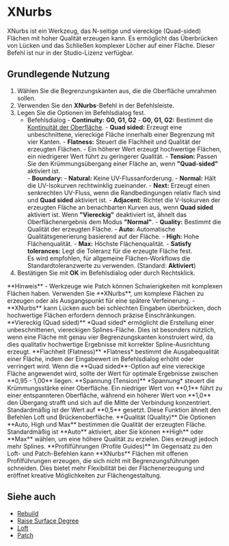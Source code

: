

# XNurbs

<Reference shortcut="" command="XNurbs" button=""/>

XNurbs ist ein Werkzeug, das N-seitige und viereckige (Quad-sided) Flächen mit hoher Qualität erzeugen kann. Es ermöglicht das Überbrücken von Lücken und das Schließen komplexer Löcher auf einer Fläche. Dieser Befehl ist nur in der Studio-Lizenz verfügbar.

## Grundlegende Nutzung

1. Wählen Sie die Begrenzungskanten aus, die die Oberfläche umrahmen sollen.
2. Verwenden Sie den **XNurbs**-Befehl in der Befehlsleiste.
3. Legen Sie die Optionen im Befehlsdialog fest.
    - <Kst>Befehlsdialog</Kst>
          - **Continuity:** **G0, G1, G2**
            - **G0, G1, G2:** Bestimmt die [Kontinuität der Oberfläche](/cad-essentials/continuity-curve-and-surface).
          - **Quad sided:** Erzeugt eine unbeschnittene, viereckige Fläche innerhalb einer Begrenzung mit vier Kanten.
          - **Flatness:** Steuert die Flachheit und Qualität der erzeugten Flächen.
            - Ein höherer Wert erzeugt hochwertige Flächen, ein niedrigerer Wert führt zu geringerer Qualität.
          - **Tension:** Passen Sie den Krümmungsübergang einer Fläche an, wenn **"Quad-sided"** aktiviert ist.  
          - **Boundary:** 
                - **Natural:** Keine UV-Flussanforderung.
                - **Normal:** Hält die UV-Isokurven rechtwinklig zueinander.
                - **Next:** Erzeugt einen senkrechten UV-Fluss, wenn die Randbedingungen relativ flach sind und **Quad sided** aktiviert ist.
                - **Adjacent:** Richtet die V-Isokurven der erzeugten Fläche an benachbarten Kurven aus, wenn **Quad sided** aktiviert ist. Wenn **"Viereckig"** deaktiviert ist, ähnelt das Oberflächenergebnis dem Modus **"Normal"**.
          - **Quality:** Bestimmt die Qualität der erzeugten Fläche.
                - **Auto:** Automatische Qualitätsgenerierung basierend auf der Fläche.
                - **High:** Hohe Flächenqualität.
                - **Max:** Höchste Flächenqualität.
          - **Satisfy tolerances:** Legt die Toleranz für die erzeugte Fläche fest.  
            Es wird empfohlen, für allgemeine Flächen-Workflows die Standardtoleranzwerte zu verwenden. (Standard: **Aktiviert**)
5. Bestätigen Sie mit **OK** im Befehlsdialog oder durch Rechtsklick.

<VideoPlayer fileName="xnurbs"/>

<Callout type="warning" emoji="ℹ️">
**Hinweis**    
- Werkzeuge wie Patch können Schwierigkeiten mit komplexen Flächen haben. Verwenden Sie **XNurbs**, um komplexe Flächen zu erzeugen oder als Ausgangspunkt für eine spätere Verfeinerung.  
- **XNurbs** kann Lücken auch bei schlechten Eingaben überbrücken, doch hochwertige Flächen erfordern dennoch präzise Einschränkungen.   
</Callout>

<Callout type="info" emoji="ℹ️">
**Viereckig (Quad sided)**    
*Quad sided* ermöglicht die Erstellung einer unbeschnittenen, viereckigen Splines-Fläche.  
Dies ist besonders nützlich, wenn eine Fläche mit genau vier Begrenzungskanten konstruiert wird, da dies qualitativ hochwertige Ergebnisse mit korrekter Spline-Ausrichtung erzeugt.
</Callout>
<VideoPlayer fileName="xnurbs-quad-sided"/>

<Callout type="info" emoji="ℹ️"> 
**Flachheit (Flatness)**      
*Flatness* bestimmt die Ausgabequalität einer Fläche, indem der Eingabewert im Befehlsdialog erhöht oder verringert wird.  
Wenn die **Quad sided**-Option auf eine viereckige Fläche angewendet wird, sollte der Wert für optimale Ergebnisse zwischen **0,95 - 1,00** liegen.
</Callout>
<VideoPlayer fileName="xnurbs-flatness"/>

<Callout type="info" emoji="ℹ️"> 
**Spannung (Tension)**      
*Spannung* steuert die Krümmungsstärke einer Oberfläche. Ein niedriger Wert von **0,1** führt zu einer entspannteren Oberfläche, während ein höherer Wert von **1,0** den Übergang strafft und sich auf die Mitte der Verbindung konzentriert. Standardmäßig ist der Wert auf **0,5** gesetzt. Diese Funktion ähnelt den Befehlen Loft und Brückenoberfläche. 
</Callout>
<VideoPlayer fileName="xnurbs-tension"/> 

<Callout type="info" emoji="ℹ️">
**Qualität (Quality)**       
Die Optionen **Auto, High und Max** bestimmen die Qualität der erzeugten Fläche.  
Standardmäßig ist **Auto** aktiviert, aber Sie können **High** oder **Max** wählen, um eine höhere Qualität zu erzielen.  
Dies erzeugt jedoch mehr Splines.
</Callout>
<VideoPlayer fileName="xnurbs-quality"/>

<Callout type="info" emoji="ℹ️">
**Profilführungen (Profile Guides)**      
Im Gegensatz zu den Loft- und Patch-Befehlen kann **XNurbs** Flächen mit offenen Profilführungen erzeugen, die sich nicht mit Begrenzungsführungen schneiden.  
Dies bietet mehr Flexibilität bei der Flächenerzeugung und eröffnet kreative Möglichkeiten zur Flächengestaltung.
</Callout>
<VideoPlayer fileName="xnurbs-profile-guides"/>

## Siehe auch
- [Rebuild](rebuild)
- [Raise Surface Degree](raise-surface-degree)
- [Loft](loft)
- [Patch](patch)